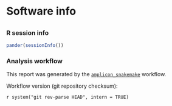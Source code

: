 Software info
=====================================

## {.tabset}

### R session info

```r
pander(sessionInfo())
```

### Analysis workflow

This report was generated by the [`amplicon_snakemake`](https://github.com/gputzel/amplicon_snakemake) workflow.

Workflow version (git repository checksum):

`r system("git rev-parse HEAD", intern = TRUE)`

